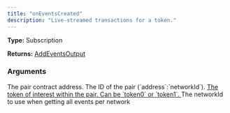 ```yaml
---
title: "onEventsCreated"
description: "Live-streamed transactions for a token."
---
```


**Type:** Subscription

**Returns:** [AddEventsOutput](/api-reference/types/addeventsoutput)

### Arguments

<ResponseField name="address" type="String">
  The pair contract address.
</ResponseField>

<ResponseField name="id" type="String">
  The ID of the pair (`address`:`networkId`).
</ResponseField>

<a href="/api-reference/types/quotetoken">
  <ResponseField name="quoteToken" type="QuoteToken">
    The token of interest within the pair. Can be `token0` or `token1`.
  </ResponseField>
</a>

<ResponseField name="networkId" type="Int">
  The networkId to use when getting all events per network
</ResponseField>


